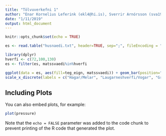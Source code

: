 ```yaml
---
title: "Tölvuverkefni 1"
author: "Enar Kornelius Leferink (ekl4@hi.is), Sverrir Arnórsson (sva19@hi.is)"
date: "1/11/2019"
output: html_document
---
```


```r
knitr::opts_chunk$set(echo = TRUE)
```



```r
es <- read.table("husnaedi.txt", header=TRUE, sep=";", fileEncoding = "utf8")

```

```r
library(dplyr)
hverfi <- c(72,100,130)
es <- filter(es, matssvaedi%in%hverfi
```

```r
ggplot(data = es, aes(fill=teg_eign, matssvaedi)) + geom_bar(position="dodge") + xlab("Hverfi") +ylab("Fjöldi") +
scale_x_discrete(labels = c("Hagar/Melar", "Laugarneshverfi/Vogar", "Grafarvogur"))
```

## Including Plots

You can also embed plots, for example:

```r
plot(pressure)
```

Note that the `echo = FALSE` parameter was added to the code chunk to prevent printing of the R code that generated the plot.
